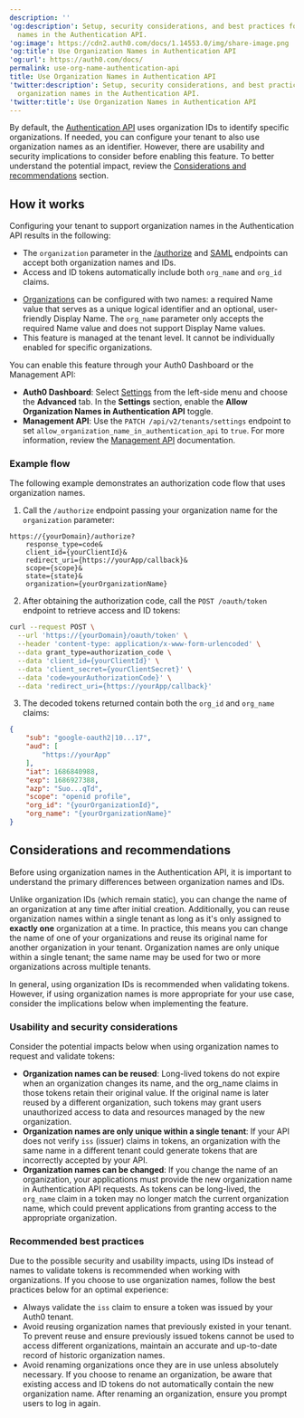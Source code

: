 ---
description: ''
'og:description': Setup, security considerations, and best practices for using organization
  names in the Authentication API.
'og:image': https://cdn2.auth0.com/docs/1.14553.0/img/share-image.png
'og:title': Use Organization Names in Authentication API
'og:url': https://auth0.com/docs/
permalink: use-org-name-authentication-api
title: Use Organization Names in Authentication API
'twitter:description': Setup, security considerations, and best practices for using
  organization names in the Authentication API.
'twitter:title': Use Organization Names in Authentication API
---
By default, the [Authentication API](https://auth0.com/docs/api/authentication) uses organization IDs to identify specific organizations. If needed, you can configure your tenant to also use organization names as an identifier. However, there are usability and security implications to consider before enabling this feature. To better understand the potential impact, review the [Considerations and recommendations](#considerations-and-recommendations) section.

## How it works

Configuring your tenant to support organization names in the Authentication API results in the following:

* The `organization` parameter in the [/authorize](https://auth0.com/docs/api/authentication#authorize-application) and [SAML](https://auth0.com/docs/api/authentication#saml) endpoints can accept both organization names and IDs.
* Access and <Tooltip tip="ID Token: Credential meant for the client itself, rather than for accessing a resource." cta="View Glossary" href="/docs/glossary?term=ID+tokens">ID tokens</Tooltip> automatically include both `org_name` and `org_id` claims.

<Callout icon="file-lines" color="#0EA5E9" iconType="regular">

* [Organizations](/docs/manage-users/organizations/configure-organizations/create-organizations) can be configured with two names: a required Name value that serves as a unique logical identifier and an optional, user-friendly Display Name. The `org_name` parameter only accepts the required Name value and does not support Display Name values.
* This feature is managed at the tenant level. It cannot be individually enabled for specific organizations.

</Callout>

You can enable this feature through your <Tooltip tip="Auth0 Dashboard: Auth0's main product to configure your services." cta="View Glossary" href="/docs/glossary?term=Auth0+Dashboard">Auth0 Dashboard</Tooltip> or the <Tooltip tip="Auth0 Dashboard: Auth0's main product to configure your services." cta="View Glossary" href="/docs/glossary?term=Management+API">Management API</Tooltip>:

* **Auth0 Dashboard**: Select [Settings](/docs/get-started/tenant-settings) from the left-side menu and choose the **Advanced** tab. In the **Settings** section, enable the **Allow Organization Names in Authentication API** toggle.
* **Management API**: Use the `PATCH /api/v2/tenants/settings` endpoint to set `allow_organization_name_in_authentication_api` to `true`. For more information, review the [Management API](https://auth0.com/docs/api/management/v2) documentation.

### Example flow

The following example demonstrates an authorization code flow that uses organization names.

1. Call the `/authorize` endpoint passing your organization name for the `organization` parameter:


```http lines
https://{yourDomain}/authorize?
    response_type=code&
    client_id={yourClientId}&
    redirect_uri={https://yourApp/callback}&
    scope={scope}&
    state={state}&
    organization={yourOrganizationName}
```

2. After obtaining the authorization code, call the `POST /oauth/token` endpoint to retrieve access and ID tokens:


```bash lines
curl --request POST \
  --url 'https://{yourDomain}/oauth/token' \
  --header 'content-type: application/x-www-form-urlencoded' \
  --data grant_type=authorization_code \
  --data 'client_id={yourClientId}' \
  --data 'client_secret={yourClientSecret}' \
  --data 'code=yourAuthorizationCode}' \
  --data 'redirect_uri={https://yourApp/callback}'
```

3. The decoded tokens returned contain both the `org_id` and `org_name` claims:

```json lines
{
    "sub": "google-oauth2|10...17",
    "aud": [
        "https://yourApp"
    ],
    "iat": 1686840988,
    "exp": 1686927388,
    "azp": "Suo...qTd",
    "scope": "openid profile",
    "org_id": "{yourOrganizationId}",
    "org_name": "{yourOrganizationName}"
}
```

## Considerations and recommendations

Before using organization names in the Authentication API, it is important to understand the primary differences between organization names and IDs.

Unlike organization IDs (which remain static), you can change the name of an organization at any time after initial creation. Additionally, you can reuse organization names within a single tenant as long as it's only assigned to **exactly one** organization at a time. In practice, this means you can change the name of one of your organizations and reuse its original name for another organization in your tenant. Organization names are only unique within a single tenant; the same name may be used for two or more organizations across multiple tenants.

In general, using organization IDs is recommended when validating tokens. However, if using organization names is more appropriate for your use case, consider the implications below when implementing the feature.

### Usability and security considerations

Consider the potential impacts below when using organization names to request and validate tokens:

* **Organization names can be reused**: Long-lived tokens do not expire when an organization changes its name, and the org\_name claims in those tokens retain their original value. If the original name is later reused by a different organization, such tokens may grant users unauthorized access to data and resources managed by the new organization.
* **Organization names are only unique within a single tenant**: If your API does not verify `iss` (issuer) claims in tokens, an organization with the same name in a different tenant could generate tokens that are incorrectly accepted by your API.
* **Organization names can be changed**: If you change the name of an organization, your applications must provide the new organization name in Authentication API requests. As tokens can be long-lived, the `org_name` claim in a token may no longer match the current organization name, which could prevent applications from granting access to the appropriate organization.

### Recommended best practices

Due to the possible security and usability impacts, using IDs instead of names to validate tokens is recommended when working with organizations. If you choose to use organization names, follow the best practices below for an optimal experience:

* Always validate the `iss` claim to ensure a token was issued by your Auth0 tenant.
* Avoid reusing organization names that previously existed in your tenant. To prevent reuse and ensure previously issued tokens cannot be used to access different organizations, maintain an accurate and up-to-date record of historic organization names.
* Avoid renaming organizations once they are in use unless absolutely necessary. If you choose to rename an organization, be aware that existing access and ID tokens do not automatically contain the new organization name. After renaming an organization, ensure you prompt users to log in again.